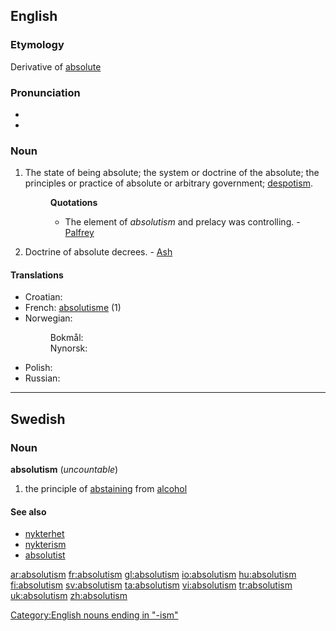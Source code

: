 ==English==

===Etymology===
Derivative of [[absolute]]

===Pronunciation===
* {{IPA|/ˈæbsəluːtɪzəm/}}
* {{audio|en-us-absolutism.ogg|Audio (US)}}

===Noun===
{{en-noun}}

# The state of being absolute; the system or doctrine of the absolute; the principles or practice of absolute or arbitrary government; [[despotism]].
#: '''Quotations'''
#:* The element of ''absolutism'' and prelacy was controlling. - [[Palfrey]]
# {{theology}} Doctrine of absolute decrees. - [[Ash]]

====Translations====
{{trans-top|The state of being absolute}}
* Croatian: {{t-|hr|apsolutizam|m}}
* French: [[absolutisme]] (1)
* Norwegian:
*: Bokmål: {{t+|no|absolutisme|m}}
*: Nynorsk: {{t-|nn|absolutisme|m|xs=Norwegian Nynorsk}}
{{trans-mid}}
* Polish: {{t+|pl|absolutyzm|m}}
* Russian: {{t+|ru|абсолютизм|sc=Cyrl}}
{{trans-bottom}}

[[Category:English nouns ending in "-ism"]]

----

==Swedish==

===Noun===
{{sv-noun-unc-irreg-c|2=absolutionismen}}
'''absolutism''' {{c}} (''uncountable'')

# the principle of [[abstaining]] from [[alcohol]]

====See also====
* [[nykterhet]]
* [[nykterism]]
* [[absolutist]]

[[ar:absolutism]]
[[fr:absolutism]]
[[gl:absolutism]]
[[io:absolutism]]
[[hu:absolutism]]
[[fi:absolutism]]
[[sv:absolutism]]
[[ta:absolutism]]
[[vi:absolutism]]
[[tr:absolutism]]
[[uk:absolutism]]
[[zh:absolutism]]